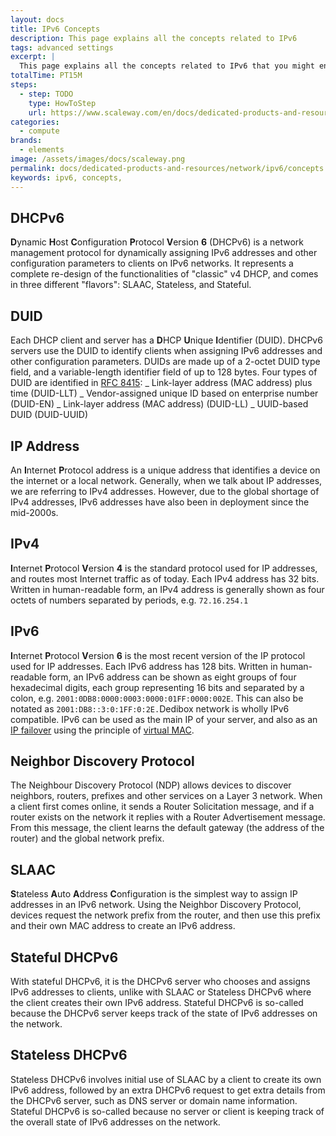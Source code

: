 ```yaml
---
layout: docs
title: IPv6 Concepts
description: This page explains all the concepts related to IPv6
tags: advanced settings
excerpt: |
  This page explains all the concepts related to IPv6 that you might encounter while using Scaleway products and ressources.
totalTime: PT15M
steps:
  - step: TODO
    type: HowToStep
    url: https://www.scaleway.com/en/docs/dedicated-products-and-resources/network/ipv6/concepts
categories:
  - compute
brands:
  - elements
image: /assets/images/docs/scaleway.png
permalink: docs/dedicated-products-and-resources/network/ipv6/concepts
keywords: ipv6, concepts,
---
```


<Concept opened>

## DHCPv6

**D**ynamic **H**ost **C**onfiguration **P**rotocol **V**ersion **6** (DHCPv6) is a network management protocol for dynamically assigning IPv6 addresses and other configuration parameters to clients on IPv6 networks. It represents a complete re-design of the functionalities of "classic" v4 DHCP, and comes in three different "flavors": SLAAC, Stateless, and Stateful.

</Concept>

<Concept opened>

## DUID

Each DHCP client and server has a **D**HCP **U**nique **I**dentifier (DUID). DHCPv6 servers use the DUID to identify clients when assigning IPv6 addresses and other configuration parameters. DUIDs are made up of a 2-octet DUID type field, and a variable-length identifier field of up to 128 bytes. Four types of DUID are identified in [RFC 8415](https://tools.ietf.org/html/rfc8415):
_ Link-layer address (MAC address) plus time (DUID-LLT)
_ Vendor-assigned unique ID based on enterprise number (DUID-EN)
_ Link-layer address (MAC address) (DUID-LL)
_ UUID-based DUID (DUID-UUID)

</Concept>

<Concept opened>

## IP Address

An **I**nternet **P**rotocol address is a unique address that identifies a device on the internet or a local network. Generally, when we talk about IP addresses, we are referring to IPv4 addresses. However, due to the global shortage of IPv4 addresses, IPv6 addresses have also been in deployment since the mid-2000s.

</Concept>

<Concept opened>

## IPv4

**I**nternet **P**rotocol **V**ersion **4** is the standard protocol used for IP addresses, and routes most Internet traffic as of today. Each IPv4 address has 32 bits. Written in human-readable form, an IPv4 address is generally shown as four octets of numbers separated by periods, e.g. `72.16.254.1`

</Concept>

<Concept>

## IPv6

**I**nternet **P**rotocol **V**ersion **6** is the most recent version of the IP protocol used for IP addresses. Each IPv6 address has 128 bits. Written in human-readable form, an IPv6 address can be shown as eight groups of four hexadecimal digits, each group representing 16 bits and separated by a colon, e.g. `2001:0DB8:0000:0003:0000:01FF:0000:002E`. This can also be notated as `2001:DB8::3:0:1FF:0:2E.`Dedibox network is wholly IPv6 compatible. IPv6 can be used as the main IP of your server, and also as an [IP failover](/dedibox-network/ip-failover/concepts/#failover-ips) using the principle of [virtual MAC](/dedibox-network/ip-failover/concepts/#virtual-mac-address).

</Concept>

<Concept>

## Neighbor Discovery Protocol

The Neighbour Discovery Protocol (NDP) allows devices to discover neighbors, routers, prefixes and other services on a Layer 3 network. When a client first comes online, it sends a Router Solicitation message, and if a router exists on the network it replies with a Router Advertisement message. From this message, the client learns the default gateway (the address of the router) and the global network prefix.

</Concept>

<Concept>

## SLAAC

**S**tateless **A**uto **A**ddress **C**onfiguration is the simplest way to assign IP addresses in an IPv6 network. Using the Neighbor Discovery Protocol, devices request the network prefix from the router, and then use this prefix and their own MAC address to create an IPv6 address.

</Concept>

<Concept>

## Stateful DHCPv6

With stateful DHCPv6, it is the DHCPv6 server who chooses and assigns IPv6 addresses to clients, unlike with SLAAC or Stateless DHCPv6  where the client creates their own IPv6 address. Stateful DHCPv6 is so-called because the DHCPv6 server keeps track of the state of IPv6 addresses on the network.

</Concept>

<Concept>

## Stateless DHCPv6

Stateless DHCPv6 involves initial use of SLAAC by a client to create its own IPv6 address, followed by an extra DHCPv6 request to get extra details from the DHCPv6 server, such as DNS server or domain name information. Stateful DHCPv6 is so-called because no server or client is keeping track of the overall state of IPv6 addresses on the network.

</Concept>